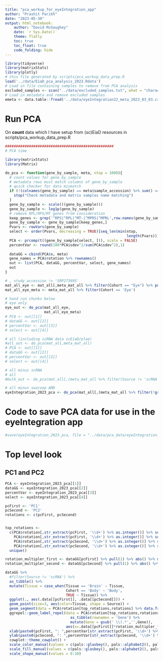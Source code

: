 ```yaml
---
title: "pca_workup_for_eyeIntegration_app"
author: "Prashit Parikh"
date: "2023-05-30"
output: html_notebook:
    author: "David McGaughey"
    date: `r Sys.Date()`
    theme: flatly
    toc: true
    toc_float: true
    code_folding: hide
---
```


```r
library(tidyverse)
library(matrixStats)
library(plotly)
# this file generated by scripts/pca_workup_data_prep.R
load('../data/EiaD_pca_analysis_2023.Rdata')
# Load in file containing samples to remove from PCA analysis
excluded_samples <- scan("../data/excluded_samples.txt", what = "character")
# Load in metadata and remove excluded samples
emeta <- data.table::fread('../data/eyeIntegration22_meta_2023_03_03.csv.gz') %>% filter(!sample_accession %in% excluded_samples)
```
# Run PCA 

On **count** data which I have setup from (sc)EiaD resources in scripts/pca_workup_data_prep.R 

```r
##################################################
# PCA time

library(matrixStats)
library(Matrix)

do_pca <- function(gene_by_sample, meta, ntop = 1000){
  # count values for gene_by_sample
  # metadata rows must match columns of gene_by_sample
  # quick checker for data mismatch
  if (!(colnames(gene_by_sample) == meta$sample_accession) %>% sum() == ncol(gene_by_sample)){
    stop("Check metadata and matrix samples name matching")
  }
  gene_by_sample <- scale(((gene_by_sample)))
  gene_by_sample <- log1p(gene_by_sample)
  # remove RPL/RPS/MT genes from consideration 
  keep_genes <- grep('^RPS|^RPL|^MT-|^MPRS|^MPRL',row.names(gene_by_sample),value = TRUE, invert = TRUE)
  gene_by_sample <- gene_by_sample[keep_genes,]
  Pvars <- rowVars(gene_by_sample)
  select <- order(Pvars, decreasing = TRUE)[seq_len(min(ntop, 
                                                        length(Pvars)))]
  PCA <- prcomp(t((gene_by_sample[select, ])), scale = FALSE)
  percentVar <- round(100*PCA$sdev^2/sum(PCA$sdev^2),1)
  
  dataGG = cbind(PCA$x, meta)
  gene_names = PCA$rotation %>% rownames()
  out <- list(PCA, dataGG, percentVar, select, gene_names)
  out
}

# , study_accession != 'SRP273695'
mat_all_eye <- mat_all[,meta_mat_all %>% filter(Cohort == "Eye") %>% pull(sample_accession)]
mat_all_eye_meta <- meta_mat_all %>% filter(Cohort == 'Eye')

# hand run chunks below
# eye only
eye_out <- do_pca(mat_all_eye,
                  mat_all_eye_meta)
# PCA <- out[[1]]
# dataGG <- out[[2]]
# percentVar <- out[[3]]
# select <- out[[4]]

# all (including scRNA data scEiaD/plae)
#all_out <- do_pca(mat_all,meta_mat_all)
# PCA <- out[[1]]
# dataGG <- out[[2]]
# percentVar <- out[[3]]
# select <- out[[4]]

# all minus scRNA
# all
#bulk_out <- do_pca(mat_all[,(meta_mat_all %>% filter(Source != 'scRNA') %>% #pull(sample_accession))], meta_mat_all %>% filter(Source != 'scRNA') )

# all minus swaroop AMD
eyeIntegration_2023_pca <- do_pca(mat_all[,(meta_mat_all %>% filter(!grepl("AMD", Perturbation)) %>% pull(sample_accession))], meta_mat_all %>% filter(!grepl("AMD", Perturbation)) )
```

# Code to save PCA data for use in the eyeIntegration app

```r
#save(eyeIntegration_2023_pca, file = "../data/pca_data/eyeIntegration_2023_pca.RData")
```

# Top level look

## PC1 and PC2
```r
PCA <- eyeIntegration_2023_pca[[1]]
dataGG <- eyeIntegration_2023_pca[[2]]
percentVar <- eyeIntegration_2023_pca[[3]]
select <- eyeIntegration_2023_pca[[4]]

pcFirst <- 'PC1'
pcSecond <- 'PC2'
rotations <- c(pcFirst, pcSecond)


top_rotations <- 
  c(PCA$rotation[,str_extract(pcFirst, '\\d+') %>% as.integer()] %>% sort() %>% head(3) %>% names(),
    PCA$rotation[,str_extract(pcFirst, '\\d+') %>% as.integer()] %>% sort() %>% tail(3) %>% names(),
    PCA$rotation[,str_extract(pcSecond, '\\d+') %>% as.integer()] %>% sort() %>% head(3) %>% names(),
    PCA$rotation[,str_extract(pcSecond, '\\d+') %>% as.integer()] %>% sort() %>% tail(3) %>% names()) %>% 
  unique()

rotation_multipler_first <- dataGG[pcFirst] %>% pull(1) %>% abs() %>% max() / PCA$rotation[,str_extract(pcFirst, '\\d+') %>% as.integer()] %>% abs() %>% max()
rotation_multipler_second <- dataGG[pcSecond] %>% pull(1) %>% abs() %>% max() / PCA$rotation[,str_extract(pcSecond, '\\d+') %>% as.integer()] %>% abs() %>% max()

dataGG %>%
  #filter(Source != 'scRNA') %>% 
  as_tibble() %>% 
  mutate(Tissue = case_when(Tissue == 'Brain' ~ Tissue,
                            Cohort == 'Body' ~ 'Body',
                            TRUE ~ Tissue)) %>% 
  ggplot(., aes(.data[[pcFirst]], .data[[pcSecond]])) +
  geom_point(size=3, aes(color=Tissue, shape = Source)) +
  geom_segment(data = PCA$rotation[top_rotations,rotations] %>% data.frame(), aes(x=0,y=0, xend = .data[[pcFirst]]*rotation_multipler_first, yend = .data[[pcSecond]]*rotation_multipler_second)) +
  ggrepel::geom_label_repel(data = PCA$rotation[top_rotations,rotations] %>% 
                              as_tibble(rownames = 'Gene') %>% 
                              mutate(Gene = gsub(' \\(.*','',Gene)), 
                            aes(x=.data[[pcFirst]]*rotation_multipler_first, y = .data[[pcSecond]] * rotation_multipler_second, label = Gene)) +
  xlab(paste0(pcFirst, ": ",percentVar[str_extract(pcFirst, '\\d+') %>% as.integer()],"% variance")) +
  ylab(paste0(pcSecond, ": ",percentVar[str_extract(pcSecond, '\\d+') %>% as.integer()],"% variance")) + 
  cowplot::theme_cowplot() +
  scale_color_manual(values = c(pals::glasbey(), pals::alphabet2(), pals::alphabet2()) %>% unname()) +
  scale_fill_manual(values = c(pals::glasbey(), pals::alphabet2(), pals::alphabet2()) %>% unname()) +
  scale_shape_manual(values = 0:10) 
```
